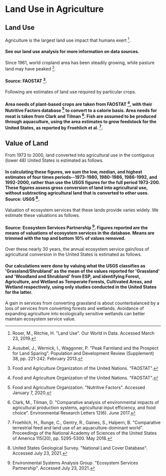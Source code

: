 # Land Use in Agriculture

## Land Use
Agriculture is the largest land use impact that humans exert [^7].

#### See our land use analysis for more information on data sources.

Since 1961, world cropland area has been steadily growing, while pasture land may have peaked [^1].

#### Source: FAOSTAT [^5].

Following are estimates of land use required by particular crops.

#### Area needs of plant-based crops are taken from FAOSTAT [^5], with their Nutritive Factors database [^4] to convert to a calorie basis. Area needs for meat is taken from Clark and Tilman [^2]. Fish are assumed to be produced through aquaculture, using the area estimates to grow feedstock for the United States, as reported by Froehlich et al. [^6].

## Value of Land
From 1973 to 2000, land converted into agricultural use in the contiguous (lower 48) United States is estimated as follows.

#### In calculating these figures, we sum the low, median, and highest estimates of four times periods--1973-1980, 1980-1986, 1986-1992, and 1992-2000, rather than use the USGS figures for the full period 1973-200. These figures assess gross conversion of land into agricultural use, without subtracting agricultural land that is converted to other uses. Source: USGS [^8].

Valuation of ecosystem services that these lands provide varies widely. We estimate these valuations as follows.

#### Source: Ecosystem Services Partnership [^3]. Figures reported are the means of valuations of ecosystem services in the database. Means are trimmed with the top and bottom 10% of values removed.

Over these nearly 30 years, the annual ecosystem service gain/loss of agricultural conversion in the United States is estimated as follows.

#### Our calculations were done by valuing what the USGS classifies as 'Grassland/Shrubland' as the mean of the values reported for 'Grassland' and 'Woodland and Shrubland' from ESP, and identifying Forest, Agriculture, and Wetland as Temperate Forests, Cultivated Areas, and Wetland respectively, using only studies conducted in the United States for the latter.

A gain in services from converting grassland is about counterbalanced by a loss of services from converting forests and wetlands. Avoidance of expanding agriculture into ecologically sensitive wetlands can better maintain ecosystem service value.

[^1]: Ausubel, J., Wernick, I., Waggoner, P. "Peak Farmland and the Prospect for Land Sparing". Population and Development Review (Supplement) 38, pp. 221-242. February 2013.

[^2]: Clark, M., Tilman, D. "Comparative analysis of environmental impacts of agricultural production systems, agricultural input efficiency, and food choice". Environmental Research Letters 12(6). June 2017.

[^3]: Environmental Systems Analysis Group. "Ecosystem Services Partnership". Accessed July 23, 2021.

[^4]: Food and Agriculture Organization. "Nutritive Factors". Accessed January 7, 2020.

[^5]: Food and Agriculture Organization of the United Nations. "FAOSTAT".

[^6]: Froehlich, H., Runge, C., Gentry, R., Gaines, S., Halpern, B. "Comparative terrestrial feed and land use of an aquaculture-dominant world". Proceedings of the National Academy of Sciences of the United States of America 115(20), pp. 5295-5300. May 2018.

[^7]: Roser, M., Ritchie, H. "Land Use". Our World in Data. Accessed March 23, 2019.

[^8]: United States Geological Survey. "National Land Cover Database". Accessed July 23, 2021.
